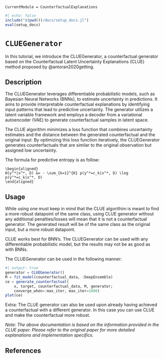 ``` @meta
CurrentModule = CounterfactualExplanations 
```

```julia
#| echo: false
include("$(pwd())/docs/setup_docs.jl")
eval(setup_docs)
```

# `CLUEGenerator`

In this tutorial, we introduce the CLUEGenerator, a counterfactual generator based on the Counterfactual Latent Uncertainty Explanations (CLUE) method proposed by @antoran2020getting.

## Description

The CLUEGenerator leverages differentiable probabilistic models, such as Bayesian Neural Networks (BNNs), to estimate uncertainty in predictions. It aims to provide interpretable counterfactual explanations by identifying input patterns that lead to predictive uncertainty. The generator utilizes a latent variable framework and employs a decoder from a variational autoencoder (VAE) to generate counterfactual samples in latent space.

The CLUE algorithm minimizes a loss function that combines uncertainty estimates and the distance between the generated counterfactual and the original input. By optimizing this loss function iteratively, the CLUEGenerator generates counterfactuals that are similar to the original observation but assigned low uncertainty.

The formula for predictive entropy is as follow:

``` math
\begin{aligned}
H(y^*|x^*, D) &= - \sum_{k=1}^{K} p(y^*=c_k|x^*, D) \log p(y^*=c_k|x^*, D)
\end{aligned}
```

## Usage

While using one must keep in mind that the CLUE algorithim is meant to find a more robust datapoint of the same class, using CLUE generator without any additional penalties/losses will mean that it is not a counterfactual generator. The generated result will be of the same class as the original input, but a more robust datapoint.

CLUE works best for BNN's. The CLUEGenerator can be used with any differentiable probabilistic model, but the results may not be as good as with BNNs.

The CLUEGenerator can be used in the following manner:

```julia
#| output: true
generator = CLUEGenerator()
M = fit_model(counterfactual_data, :DeepEnsemble)
ce = generate_counterfactual(
    x, target, counterfactual_data, M, generator;
    converge_when=:max_iter, max_iter=1000)
plot(ce)
```

Extra: The CLUE generator can also be used upon already having achieved a counterfactual with a different generator. In this case you can use CLUE and make the counterfactual more robust.

*Note: The above documentation is based on the information provided in the CLUE paper. Please refer to the original paper for more detailed explanations and implementation specifics.*

## References